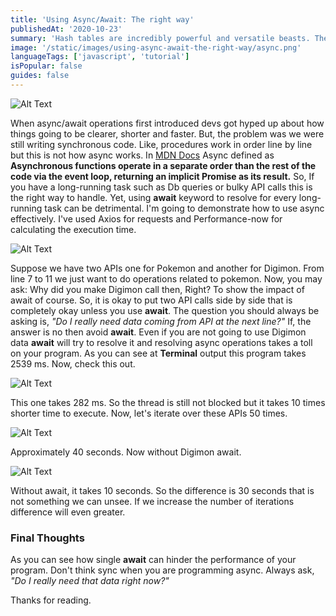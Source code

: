 ```yaml
---
title: 'Using Async/Await: The right way'
publishedAt: '2020-10-23'
summary: 'Hash tables are incredibly powerful and versatile beasts. They let you store your data in a key-value... Tagged with javascript, computerscience, tutorial, datastructure, typescript'
image: '/static/images/using-async-await-the-right-way/async.png'
languageTags: ['javascript', 'tutorial']
isPopular: false
guides: false
---
```


![Alt Text](/static/images/using-async-await-the-right-way/async.png)

When async/await operations first introduced devs got hyped up about how things going to be clearer, shorter and faster. But, the problem was we were still writing synchronous code. Like, procedures work in order line by line but this is not how async works. In [MDN Docs](https://developer.mozilla.org/) Async defined as **Asynchronous functions operate in a separate order than the rest of the code via the event loop, returning an implicit Promise as its result.** So, If you have a long-running task such as Db queries or bulky API calls this is the right way to handle. Yet, using **await** keyword to resolve for every long-running task can be detrimental. I'm going to demonstrate how to use async effectively. I've used Axios for requests and Performance-now for calculating the execution time.

![Alt Text](/static/images/using-async-await-the-right-way/1.png)

Suppose we have two APIs one for Pokemon and another for Digimon. From line 7 to 11 we just want to do operations related to pokemon. Now, you may ask: Why did you make Digimon call then, Right? To show the impact of await of course. So, it is okay to put two API calls side by side that is completely okay unless you use **await**. The question you should always be asking is, _"Do I really need data coming from API at the next line?"_ If, the answer is no then avoid **await**. Even if you are not going to use Digimon data **await** will try to resolve it and resolving async operations takes a toll on your program. As you can see at **Terminal** output this program takes 2539 ms. Now, check this out.

![Alt Text](/static/images/using-async-await-the-right-way/2.png)

This one takes 282 ms. So the thread is still not blocked but it takes 10 times shorter time to execute. Now, let's iterate over these APIs 50 times.

![Alt Text](/static/images/using-async-await-the-right-way/3.png)

Approximately 40 seconds. Now without Digimon await.

![Alt Text](/static/images/using-async-await-the-right-way/4.png)

Without await, it takes 10 seconds. So the difference is 30 seconds that is not something we can unsee. If we increase the number of iterations difference will even greater.

<h3>Final Thoughts</h3>

As you can see how single **await** can hinder the performance of your program. Don't think sync when you are programming async. Always ask, _"Do I really need that data right now?"_

Thanks for reading.
